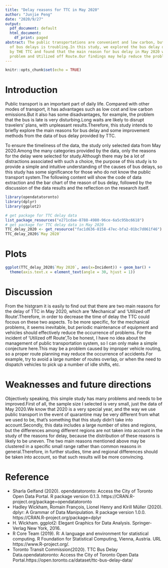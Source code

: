 ```yaml
---
title: "Delay reasons for TTC in May 2020"
author: "Junjie Peng"
date: "2020/9/27"
output:
  pdf_document: default
  html_document:
    df_print: paged
abstract: The public transportations are convenient and low carbon, but the problem
  of bus delays is troubling.In this study, we explored the bus delay data provided
  by THE TTC and found that the main reason for bus delay in May 2020 were mechanical
  problem and Utilized off Route.Our findings may help reduce the problem of bus delays.
---
```


```r
knitr::opts_chunk$set(echo = TRUE)
```

# Introduction

Public transport is an important part of daily life. Compared with other modes of transport, it has advantages such as low cost and low carbon emissions.But it also has some disadvantages, for example, the problem that the bus is late is very disturbing.Long waits are likely to disrupt travelers' plans, with unpleasant results.Therefore, this study intends to briefly explore the main reasons for bus delay and some improvement methods from the data of bus delay provided by TTC.

To ensure the timeliness of the data, the study only selected data from May 2020.Among the many categories provided by the data, only the reasons for the delay were selected for study.Although there may be a lot of distractions associated with such a choice, the purpose of this study is to provide a simple and intuitive understanding of the causes of bus delays, so this study has some significance for those who do not know the public transport system.The following content will show the code of data extraction and the bar chart of the reason of bus delay, followed by the discussion of the data results and the reflection on the research itself.


```r
library(opendatatoronto)
library(dplyr)
library(ggplot2)
```

```r
# get package for TTC delay data
list_package_resources("e271cdae-8788-4980-96ce-6a5c95bc6618")
# get package for TTC delay data in May 2020
TTC_delay_2020 <- get_resource("fac1d636-8158-47ec-bfa2-01bc7d061f46")
TTC_delay_2020$`May 2020`

```

# Plots

```r
ggplot(TTC_delay_2020$`May 2020`, aes(x=Incident)) + geom_bar() + 
  theme(axis.text.x = element_text(angle = 30, hjust = 1))
```

# Discussion

From the histgram it is easily to find out that there are two main reasons for the delay of TTC in May 2020, which are 'Mechanical' and 'Utilized off Route'.Therefore, in order to decrease the time of delay the TTC could focous on these two aspects. To be more specific, for the mechanical problems, it seems inevitable, but periodic maintenance of equipment and vehicles should effectively reduce the occurrence of problems. For the incident of 'Utilized off Route',To be honest, I have no idea about the management of public transportation system, so I can only make a simple conjecture here.This may be a problem caused by improper vehicle routing, so a proper route planning may reduce the occurrence of accidents.For example, try to avoid a large number of routes overlap, or when the need to dispatch vehicles to pick up a number of idle shifts, etc.

# Weaknesses and future directions

Objectively speaking, this simple study has many problems and needs to be improved.First of all, the sample size I selected is very small, just the data of May 2020.We know that 2020 is a very special year, and the way we use public transport in the event of quarantine may be very different from what we used to be, that's something that this study didn't take into account.Secondly, this data includes a large number of sites and regions, but the differences among different regions are not taken into account in the study of the reasons for delay, because the distribution of these reasons is likely to be uneven. The two main reasons mentioned above may be clustered in a specific small range rather than common reasons in general.Therefore, in further studies, time and regional differences should be taken into account, so that such results will be more convincing.

# Reference

- Sharla Gelfand (2020). opendatatoronto: Access the City of Toronto Open Data Portal. R package version 0.1.3.
  https://CRAN.R-project.org/package=opendatatoronto
- Hadley Wickham, Romain François, Lionel Henry and Kirill Müller (2020). dplyr: A Grammar of Data Manipulation. R package version 1.0.0.
  https://CRAN.R-project.org/package=dplyr
- H. Wickham. ggplot2: Elegant Graphics for Data Analysis. Springer-Verlag New York, 2016.
- R Core Team (2019). R: A language and environment for statistical computing. R Foundation for Statistical Computing, Vienna, Austria. URL
  https://www.R-project.org/.
- Toronto Transit Commission(2020). TTC Bus Delay Data.opendatatoronto: Access the City of Toronto Open Data Portal.https://open.toronto.ca/dataset/ttc-bus-delay-data/
